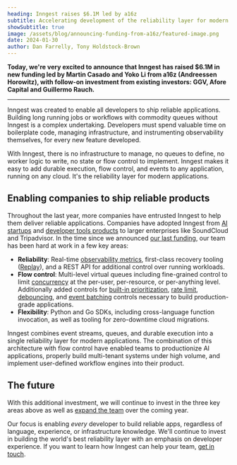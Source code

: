 ```yaml
---
heading: Inngest raises $6.1M led by a16z
subtitle: Accelerating development of the reliability layer for modern applications
showSubtitle: true
image: /assets/blog/announcing-funding-from-a16z/featured-image.png
date: 2024-01-30
author: Dan Farrelly, Tony Holdstock-Brown
---
```


**Today, we're very excited to announce that Inngest has raised $6.1M in new funding led by Martin Casado and Yoko Li from a16z (Andreessen Horowitz), with follow-on investment from existing investors: GGV, Afore Capital and Guillermo Rauch.**

---

Inngest was created to enable all developers to ship reliable applications. Building long running jobs or workflows with commodity queues without Inngest is a complex undertaking.  Developers must spend valuable time on boilerplate code, managing infrastructure, and instrumenting observability themselves, for every new feature developed.

With Inngest, there is no infrastructure to manage, no queues to define, no worker logic to write, no state or flow control to implement. Inngest makes it easy to add durable execution, flow control, and events to any application, running on any cloud. It's the reliability layer for modern applications.


## Enabling companies to ship reliable products

Throughout the last year, more companies have entrusted Inngest to help them deliver reliable applications. Companies have adopted Inngest from [AI startups](/customers/aomni?ref=blog-funding-a16z) and [developer tools products](/customers/resend?ref=blog-funding-a16z) to larger enterprises like SoundCloud and Tripadvisor. In the time since we announced [our last funding](/blog/announcing-inngest-seed-financing?ref=blog-funding-a16z), our team has been hard at work in a few key areas:

* **Reliability**: Real-time [observability metrics](/blog/2023-10-27-fn-metrics-release?ref=blog-funding-a16z), first-class recovery tooling ([Replay](/blog/announcing-replay-the-death-of-the-dead-letter-queue?ref=blog-funding-a16z)), and a REST API for additional control over running workloads.
* **Flow control**: Multi-level virtual queues including fine-grained control to limit [concurrency](/docs/guides/concurrency?ref=blog-funding-a16z) at the per-user, per-resource, or per-anything level. Additionally added controls for [built-in prioritization](/docs/reference/functions/run-priority?ref=blog-funding-a16z), [rate limit](/docs/reference/functions/rate-limit?ref=blog-funding-a16z), [debouncing](/docs/reference/functions/debounce?ref=blog-funding-a16z), and [event batching](/docs/guides/batching?ref=blog-funding-a16z) controls necessary to build production-grade applications.
* **Flexibility**: Python and Go SDKs, including cross-language function invocation, as well as tooling for zero-downtime cloud migrations.

Inngest combines event streams, queues, and durable execution into a single reliability layer for modern applications. The combination of this architecture with flow control have enabled teams to productionize AI applications, properly build multi-tenant systems under high volume, and implement user-defined workflow engines into their product.


## The future

With this additional investment, we will continue to invest in the three key areas above as well as [expand the team](/careers) over the coming year.

Our focus is enabling _every_ developer to build reliable apps, regardless of language, experience, or infrastructure knowledge. We'll continue to invest in building the world's best reliability layer with an emphasis on developer experience. If you want to learn how Inngest can help your team, [get in touch](/contact?ref=blog-funding-a16z).
